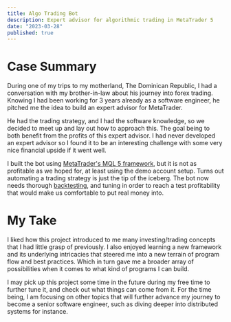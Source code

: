 ```yaml
---
title: Algo Trading Bot
description: Expert advisor for algorithmic trading in MetaTrader 5
date: "2023-03-28"
published: true
---
```


# Case Summary

During one of my trips to my motherland, The Dominican Republic, I had a conversation
with my brother-in-law about his journey into forex trading. Knowing I had been working
for 3 years already as a software engineer, he pitched me the idea to build an expert
advisor for MetaTrader.

He had the trading strategy, and I had the software knowledge, so we decided to meet up
and lay out how to approach this. The goal being to both benefit from the profits of this
expert advisor. I had never developed an expert advisor so I found it to be an interesting
challenge with some very nice financial upside if it went well.

I built the bot using [MetaTrader's MQL 5 framework](https://www.mql5.com/en/docs), but it is not as profitable
as we hoped for, at least using the demo account setup. Turns out automating a trading
strategy is just the tip of the iceberg. The bot now needs thorough [backtesting](https://www.investopedia.com/terms/b/backtesting.asp#:~:text=Backtesting%20is%20the%20general%20method,to%20employ%20it%20going%20forward.),
and tuning in order to reach a test profitability that would make us comfortable to put real money into.

# My Take

I liked how this project introduced to me many investing/trading concepts that I had little
grasp of previously. I also enjoyed learning a new framework and its underlying intricacies
that steered me into a new terrain of program flow and best practices. Which in turn gave
me a broader array of possibilities when it comes to what kind of programs I can build.

I may pick up this project some time in the future during my free time to further tune it,
and check out what things can come from it. For the time being, I am focusing on other topics
that will further advance my journey to become a senior software engineer, such as diving deeper
into distributed systems for instance.
